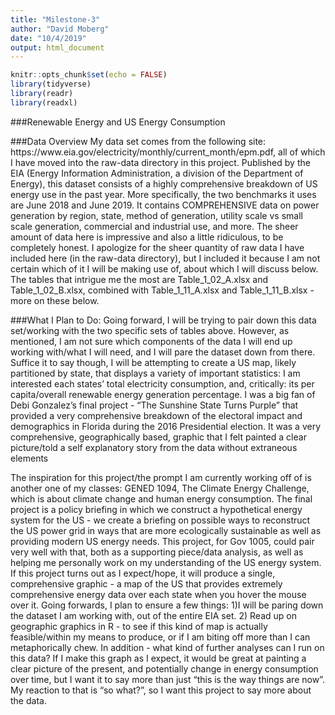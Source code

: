 ```yaml
---
title: "Milestone-3"
author: "David Moberg"
date: "10/4/2019"
output: html_document
---
```


```r
knitr::opts_chunk$set(echo = FALSE)
library(tidyverse)
library(readr)
library(readxl)
```

###Renewable Energy and US Energy Consumption

###Data Overview
My data set comes from the following site: https://www.eia.gov/electricity/monthly/current_month/epm.pdf, all of which I have moved into the raw-data directory in this project. Published by the EIA (Energy Information Administration, a division of the Department of Energy), this dataset consists of a highly comprehensive breakdown of US energy use in the past year. More specifically, the two benchmarks it uses are June 2018 and June 2019. It contains COMPREHENSIVE data on power generation by region, state, method of generation, utility scale vs small scale generation, commercial and industrial use, and more. The sheer amount of data here is impressive and also a little ridiculous, to be completely honest. I apologize for the sheer quantity of raw data I have included here (in the raw-data directory), but I included it because I am not certain which of it I will be making use of, about which I will discuss below. The tables that intrigue me the most are Table_1_02_A.xlsx and Table_1_02_B.xlsx, combined with Table_1_11_A.xlsx and Table_1_11_B.xlsx - more on these below.


###What I Plan to Do:
  Going forward, I will be trying to pair down this data set/working with the two specific sets of tables above. However, as mentioned, I am not sure which components of the data I will end up working with/what I will need, and I will pare the dataset down from there. Suffice it to say though, I will be attempting to create a US map, likely partitioned by state, that displays a variety of important statistics: I am interested each states' total electricity consumption, and, critically: its per capita/overall renewable energy generation percentage. I was a big fan of Debi Gonzalez's final project - "The Sunshine State Turns Purple" that provided a very comprehensive breakdown of the electoral impact and demographics in Florida during the 2016 Presidential election. It was a very comprehensive, geographically based, graphic that I felt painted a clear picture/told a self explanatory story from the data without extraneous elements
  
  
  The inspiration for this project/the prompt I am currently working off of is another one of my classes: GENED 1094, The Climate Energy Challenge, which is about climate change and human energy consumption. The final project is a policy briefing in which we construct a hypothetical energy system for the US - we create a briefing on possible ways to reconstruct the US power grid in ways that are more ecologically sustainable as well as providing modern US energy needs. This project, for Gov 1005, could pair very well with that, both as a supporting piece/data analysis, as well as helping me personally work on my understanding of the US energy system. If this project turns out as I expect/hope, it will produce a single, comprehensive graphic - a map of the US that provides extremely comprehensive energy data over each state when you hover the mouse over it. Going forwards, I plan to ensure a few things: 1)I will be paring down the dataset I am working with, out of the entire EIA set. 2) Read up on geographic graphics in R - to see if this kind of map is actually feasible/within my means to produce, or if I am biting off more than I can metaphorically chew. In addition - what kind of further analyses can I run on this data? If I make this graph as I expect, it would be great at painting a clear picture of the present, and potentially change in energy consumption over time, but I want it to say more than just "this is the way things are now". My reaction to that is "so what?", so I want this project to say more about the data.
  
 
